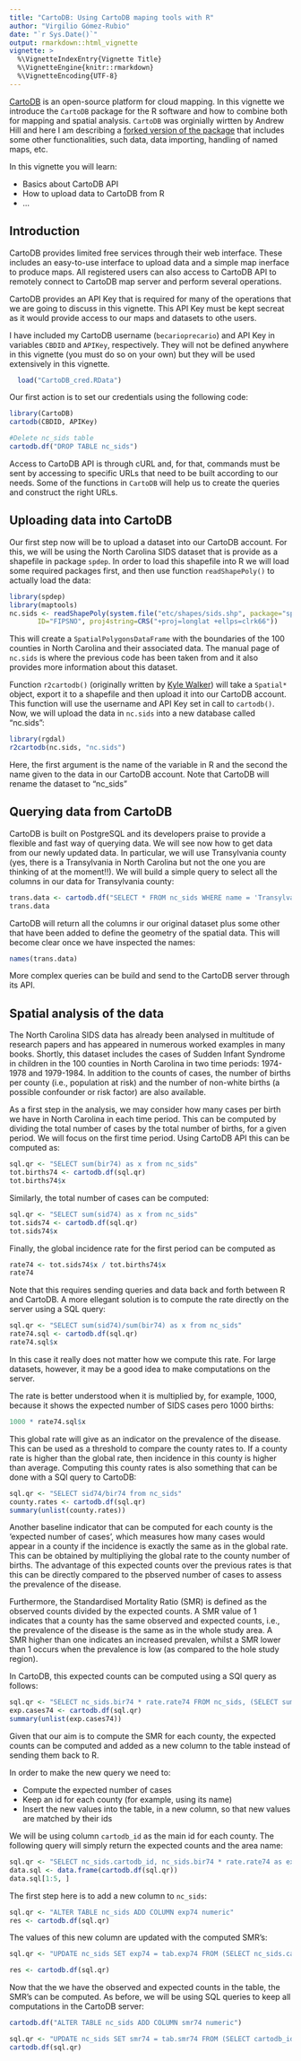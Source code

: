 ```yaml
---
title: "CartoDB: Using CartoDB maping tools with R"
author: "Virgilio Gómez-Rubio"
date: "`r Sys.Date()`"
output: rmarkdown::html_vignette
vignette: >
  %\VignetteIndexEntry{Vignette Title}
  %\VignetteEngine{knitr::rmarkdown}
  %\VignetteEncoding{UTF-8}
---
```


[CartoDB](https://cartodb.com/)  is an open-source platform for cloud mapping.
In this vignette we introduce the `CartoDB` package for the R software and how
to combine both for mapping and spatial analysis.  `CartoDB` was orginially
wirtten by Andrew Hill and here I am describing a [forked version of the 
package](https://github.com/becarioprecario/cartodb-r)
that includes some other functionalities, such data, data importing, handling
of named maps, etc.

In this vignette you will learn:

- Basics about CartoDB API
- How to upload data to CartoDB from R
- ...

## Introduction

CartoDB provides limited free services through their web interface. These
includes an easy-to-use interface to upload data and a simple map inerface to
produce maps. All registered users can also access to CartoDB API to remotely
connect to CartoDB map server and perform several operations.

CartoDB provides an API Key that is required for many of the operations that we
are going to discuss in this vignette. This API Key must be kept secreat as it
would provide access to our maps and datasets to othe users.


I have included my CartoDB username (`becarioprecario`) and API Key in
variables `CBDID` and `APIKey`, respectively. They will not be defined
anywhere in this vignette (you must do so on your own) but they will
be used extensively in this vignette.

```r
  load("CartoDB_cred.RData")
```

Our first action is to set our credentials using the following code:

```r
library(CartoDB)
cartodb(CBDID, APIKey)
```

```r
#Delete nc_sids table
cartodb.df("DROP TABLE nc_sids")
```

Access to CartoDB API is through cURL and, for that, commands must be
sent by accessing to specific URLs that need to be built according to our
needs. Some of the functions in `CartoDB` will help us to create the
queries and construct the right URLs.

## Uploading data into CartoDB

Our first step now will be to upload a dataset into our CartoDB account.
For this, we will be using the North Carolina SIDS dataset that is
provide as a shapefile in package `spdep`. In order to load this
shapefile into R we will load some required packages first, and then
use function `readShapePoly()` to actually load the data:

```r
library(spdep)
library(maptools)
nc.sids <- readShapePoly(system.file("etc/shapes/sids.shp", package="spdep")[1],
       ID="FIPSNO", proj4string=CRS("+proj=longlat +ellps=clrk66"))
```

This will create a `SpatialPolygonsDataFrame` with the boundaries of the 100
counties in North Carolina and their associated data. The manual page of
`nc.sids` is where the previous code has been taken from and it also provides
more information about this dataset.

Function `r2cartodb()` (originally written by [Kyle Walker](https://rpubs.com/walkerke/r2cartodb)) will take a `Spatial*` object, export it to a shapefile
and then upload it into our CartoDB account. This function will use
the username and API Key set in call to `cartodb()`. Now, we will
upload the data in `nc.sids` into a new database called "nc.sids":

```r
library(rgdal)
r2cartodb(nc.sids, "nc.sids")
```

Here, the first argument is the name of the variable in R and the second
the name given to the data in our CartoDB account. Note that CartoDB
will rename the dataset to "nc_sids"

## Querying data from CartoDB

CartoDB is built on PostgreSQL and its developers praise to provide a
flexible and fast way of querying data. We will see now how to get data
from our newly updated data. In particular, we will use Transylvania county
(yes, there is a Transylvania in North Carolina but not the one you are
thinking of at the moment!!). We will build a simple query to select all
the columns in our data for Transylvania county:


```r
trans.data <- cartodb.df("SELECT * FROM nc_sids WHERE name = 'Transylvania'")
trans.data
```

CartoDB will return all the columns ir our original dataset plus some other
that have been added to define the geometry of the spatial data.
This will become clear once we have inspected the names:

```r
names(trans.data)
```

More complex queries can be build and send to the CartoDB server through its 
API.

## Spatial analysis of the data

The North Carolina SIDS data has already been analysed in multitude of research
papers and has appeared in numerous worked examples in many books.  Shortly,
this dataset includes the cases of Sudden Infant Syndrome in children in the
100 counties in North Carolina in two time periods: 1974-1978 and 1979-1984.
In addition to the counts of cases, the number of births per county (i.e.,
population at risk) and the number of non-white births (a possible confounder
or risk factor) are also available.

As a first step in the analysis, we may consider how many cases per birth we
have in North Carolina in each time period. This can be computed by dividing
the total number of cases by the total number of births, for a given period.
We will focus on the first time period. Using CartoDB API this can
be computed as:

```r
sql.qr <- "SELECT sum(bir74) as x from nc_sids"
tot.births74 <- cartodb.df(sql.qr)
tot.births74$x
```

Similarly, the total number of cases can be computed:

```r
sql.qr <- "SELECT sum(sid74) as x from nc_sids"
tot.sids74 <- cartodb.df(sql.qr)
tot.sids74$x
```

Finally, the global incidence rate for the first period can be computed as

```r
rate74 <- tot.sids74$x / tot.births74$x
rate74
```

Note that this requires sending queries and data back and forth between
R and CartoDB. A more ellegant solution is to compute the rate directly
on the server using a SQL query:

```r
sql.qr <- "SELECT sum(sid74)/sum(bir74) as x from nc_sids"
rate74.sql <- cartodb.df(sql.qr)
rate74.sql$x
```

In this case it really does not matter how we compute this rate. For large
datasets, however, it may be a good idea to make computations on the server.

The rate is better understood when it is multiplied by, for example, 1000,
because it shows the expected number of SIDS cases pero 1000 births:

```r
1000 * rate74.sql$x
```

This global rate will give as an indicator on the prevalence of the disease.
This can be used as a threshold to compare the county rates to. If a county
rate is higher than the global rate, then incidence in this county is higher
than average. Computing this county rates is also something that
can be done with a SQl query to CartoDB:

```r
sql.qr <- "SELECT sid74/bir74 from nc_sids"
county.rates <- cartodb.df(sql.qr)
summary(unlist(county.rates))
```

Another baseline indicator that can be computed for each county is the
'expected number of cases', which measures how many cases would appear in a
county if the incidence is exactly the same as in the global rate.  This can be
obtained by multipliying the global rate to the county number of births.
The advantage of this expected counts over the previous rates is that this
can be directly compared to the pbserved number of cases to assess
the prevalence of the disease.

Furthermore, the Standardised Mortality Ratio (SMR) is defined as the observed
counts divided by the expected counts. A SMR value of 1 indicates that a
county has the same observed and expected counts, i.e., the prevalence
of the disease is the same as in the whole study area. A SMR higher than one
indicates an increased prevalen, whilst a SMR lower than 1 occurs when
the prevalence is low (as compared to the hole study region).

In CartoDB, this expected counts can be computed using a SQl query as
follows:

```r
sql.qr <- "SELECT nc_sids.bir74 * rate.rate74 FROM nc_sids, (SELECT sum(sid74)/sum(bir74) as rate74 FROM nc_sids) rate"
exp.cases74 <- cartodb.df(sql.qr)
summary(unlist(exp.cases74))
```
Given that our aim is to compute the SMR for each county, the expected
counts can be computed and added as a new column to the table instead
of sending them back to R.

In order to make the new query we need to:

- Compute the expected number of cases
- Keep an id for each county (for example, using its name)
- Insert the new values into the table, in a new column, so that new values are matched by their ids

We will be using column `cartodb_id` as the main id for each county. The
following query will simply return the expected counts and the area name:


```r
sql.qr <- "SELECT nc_sids.cartodb_id, nc_sids.bir74 * rate.rate74 as exp74 FROM nc_sids, (SELECT sum(sid74)/sum(bir74) as rate74 FROM nc_sids) rate"
data.sql <- data.frame(cartodb.df(sql.qr))
data.sql[1:5, ]
```

The first step here is to add a new column to `nc_sids`:

```r
sql.qr <- "ALTER TABLE nc_sids ADD COLUMN exp74 numeric"
res <- cartodb.df(sql.qr)
```

The values of this new column are updated with the computed SMR's:

```r
sql.qr <- "UPDATE nc_sids SET exp74 = tab.exp74 FROM (SELECT nc_sids.cartodb_id, nc_sids.bir74 * rate.rate74 as exp74 FROM nc_sids, (SELECT sum(sid74)/sum(bir74) as rate74 FROM nc_sids) rate) tab WHERE nc_sids.cartodb_id = tab.cartodb_id"

res <- cartodb.df(sql.qr)
```
Now that the we have the observed and expected counts in the table, the
SMR's can be computed. As before, we will be using SQL queries to keep
all computations in the CartoDB server:

```r
cartodb.df("ALTER TABLE nc_sids ADD COLUMN smr74 numeric")

sql.qr <- "UPDATE nc_sids SET smr74 = tab.smr74 FROM (SELECT cartodb_id, sid74/exp74 as smr74 FROM nc_sids) tab WHERE nc_sids.cartodb_id = tab.cartodb_id"
cartodb.df(sql.qr)
```



